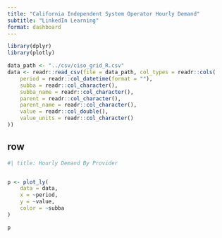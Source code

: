 ```yaml
--- 
title: "California Independent System Operator Hourly Demand"
subtitle: "LinkedIn Learning"
format: dashboard
--- 
```


```r
library(dplyr)
library(plotly)

```

```r
data_path <- "../csv/ciso_grid_R.csv"
data <- readr::read_csv(file = data_path, col_types = readr::cols(
    period = readr::col_datetime(format = ""),
    subba = readr::col_character(),
    subba_name = readr::col_character(),
    parent = readr::col_character(),
    parent_name = readr::col_character(),
    value = readr::col_double(),
    value_units = readr::col_character()
))

```





## row

```r
#| title: Hourly Demand By Provider


p <- plot_ly(
    data = data,
    x = ~period,
    y = ~value,
    color = ~subba
)

p
```